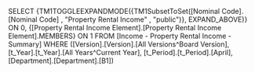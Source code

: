 SELECT {TM1TOGGLEEXPANDMODE({TM1SubsetToSet([Nominal Code].[Nominal Code] , "Property Rental Income" , "public")}, EXPAND_ABOVE)} ON 0, {[Property Rental Income Element].[Property Rental Income Element].MEMBERS} ON 1 FROM [Income - Property Rental Income - Summary] WHERE ([Version].[Version].[All Versions^Board Version], [t_Year].[t_Year].[All Years^Current Year], [t_Period].[t_Period].[April], [Department].[Department].[B1])